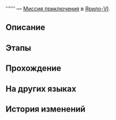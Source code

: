 {{Дополнить|Диалоги.}}
{{Миссия Инфобокс
|id              = 4040165
|Название        = 
|Изображение     = Миссия Освоения .png
|Тип             = Миссия приключения
|События         = 
|Глава           = 
|Условия         = Завершите миссию {{cx}}<!--Hidden Mission ID 4040164--> и дождитесь ежедневного [[Обновление сервера|обновления сервера]]
|Персонажи       = Первопроходец
|СтартЛокация    = [[Ярило-VI]] — [[Коридор отеля]]
|Локации         = Коридор отеля
|Предыдущая      = 
|Следующая       = 
|Награды         = 
}}
'''''' — [[Миссия приключения]] в [[Ярило-VI]].

==Описание==
{{Описание|<!--официальное описание из Перекрёстка судеб-->}}

==Этапы==


==Прохождение==
{{Дополнить}}


{{Диалог Конец}}

==На других языках==
{{На других языках
|en   = 
|zhs  = 
|zht  = 
|ja   = 
|ko   = 
|es   = 
|fr   = 
|ru   = 
|th   = 
|vi   = 
|de   = 
|id   = 
|pt   = 
}}

==История изменений==
{{История изменений|2.7}}
